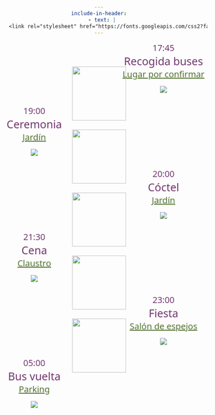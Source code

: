 ```yaml
---
include-in-header:
  - text: |
      <link rel="stylesheet" href="https://fonts.googleapis.com/css2?family=Special+Elite&display=swap">
---
```


<style>
body {
  background-image: url("images/cream.jpg");
  background-size: cover;
  background-position: center;
  /* Remove background-attachment: fixed if you want the image to scroll */
  margin: 0;
  padding: 0;
  text-align: center;
  height: 100px; /* Set fixed height instead of min-height */
  width: 100%;
  overflow-x: hidden;
  font-family: "Special Elite", system-ui;
  position: relative;
}
</style>

<div style="margin-left: 300px; text-align: center; color: #72376E;">
  <div style="font-size: 20px;">17:45</div> 
  <div style="font-size: 25px;">Recogida buses</div> 
  <div style="color: #527130; font-size: 20px; text-decoration: underline;">Lugar por confirmar</div>
  <img src="images/recogida.png" style="max-width: 150px; height: auto; margin-top: 0px; margin-bottom: 0px;">
</div>

<img src="images/arrow_izq2.png" style="max-width: 150px; height: 125px; margin-top: -75px; margin-bottom: -75px;">

<div style="margin-right: 300px; text-align: center; color: #72376E;">
  <div style="font-size: 20px;">19:00</div> 
  <div style="font-size: 25px;">Ceremonia</div> 
  <div style="color: #527130; font-size: 20px; text-decoration: underline;">Jardín</div>
  <img src="images/ceremonia.png" style="max-width: 80px; height: auto; margin-top: 0px; margin-bottom: 0px;">
</div>

<img src="images/arrow_der2.png" style="max-width: 150px; height: 125px; margin-top: -75px; margin-bottom: -75px;">

<div style="margin-left: 300px; text-align: center; color: #72376E;">
  <div style="font-size: 20px;">20:00</div> 
  <div style="font-size: 25px;">Cóctel</div> 
  <div style="color: #527130; font-size: 20px; text-decoration: underline;">Jardín</div>
  <img src="images/coctel.png" style="max-width: 80px; height: auto; margin-top: 0px; margin-bottom: 0px;">
</div>

<img src="images/arrow_izq2.png" style="max-width: 150px; height: 125px; margin-top: -75px; margin-bottom: -75px;">

<div style="margin-right: 300px; text-align: center; color: #72376E;">
  <div style="font-size: 20px;">21:30</div> 
  <div style="font-size: 25px;">Cena</div> 
  <div style="color: #527130; font-size: 20px; text-decoration: underline;">Claustro</div>
  <img src="images/plato_rem.png" style="max-width: 80px; height: auto; margin-top: 0px; margin-bottom: 0px;">
</div>

<img src="images/arrow_der2.png" style="max-width: 150px; height: 125px; margin-top: -75px; margin-bottom: -75px;">

<div style="margin-left: 300px; text-align: center; color: #72376E;">
  <div style="font-size: 20px;">23:00</div> 
  <div style="font-size: 25px;">Fiesta</div> 
  <div style="color: #527130; font-size: 20px; text-decoration: underline;">Salón de espejos</div>
  <img src="images/fiesta.png" style="max-width: 80px; height: auto; margin-top: 0px; margin-bottom: 0px;">
</div>

<img src="images/arrow_izq2.png" style="max-width: 150px; height: 125px; margin-top: -75px; margin-bottom: -75px;">

<div style="margin-right: 300px; text-align: center; color: #72376E;">
  <div style="font-size: 20px;">05:00</div> 
  <div style="font-size: 25px;">Bus vuelta</div> 
  <div style="color: #527130; font-size: 20px; text-decoration: underline;">Parking</div>
  <img src="images/fin.png" style="max-width: 120px; height: auto; margin-top: 0px; margin-bottom: 0px;">
</div>

